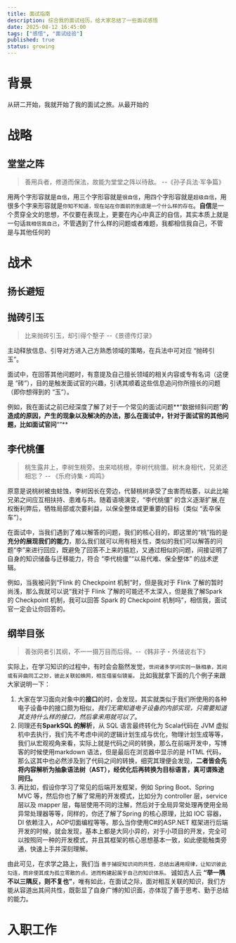 ```yaml
---
title: 面试指南
description: 综合我的面试经历，给大家总结了一些面试感悟
date: 2025-08-12 16:45:00
tags: ["感悟", "面试经验"]
published: true
status: growing
---
```


# 背景
从研二开始，我就开始了我的面试之旅。从最开始的

# 战略
## 堂堂之阵
> 善用兵者，修道而保法，故能为堂堂之阵以待敌。 --《孙子兵法·军争篇》

用两个字形容就是`自信`，用三个字形容就是`很自信`，用四个字形容就是`超级自信`，用很多个字来形容就是`你知不知道，现在站在你面前的到底是一个什么样的存在`。**自信**是一个贯穿全文的思想，不仅要在表现上，更要在内心中真正的自信，其实本质上就是一句话`我相信我自己`，不管遇到了什么样的问题或者难题，我都相信我自己，不管是与其他任何的


# 战术

## 扬长避短

## 抛砖引玉
> 比来抛砖引玉，却引得个墼子 --《景德传灯录》

主动释放信息、引导对方进入己方熟悉领域的策略，在兵法中可对应 “抛砖引玉”。

面试中，在回答其他问题时，有意提及自己擅长领域的相关内容或专有名词（这便是 “砖”），目的是触发面试官的兴趣，引诱其顺着这些信息追问你所擅长的问题（即你想得到的 “玉”）。

例如，我在面试之前已经深度了解了对于一个常见的面试问题**“数据倾斜问题”**的造成的原因，产生的现象以及解决的办法，那么在面试中，针对于面试官的其他问题，比如面试官问**“”**

## 李代桃僵
> 桃生露井上，李树生桃旁。虫来啮桃根，李树代桃僵。树木身相代，兄弟还相忘？ -- 《乐府诗集・鸡鸣》

原意是说桃树被虫蛀蚀，李树因长在旁边，代替桃树承受了虫害而枯萎，以此比喻兄弟之间应互相扶持、患难与共。随着语境演变，“李代桃僵” 的含义逐渐扩展,在权衡利弊后，牺牲局部或次要利益，以保全整体或更重要的目标（类似 “丢卒保车”）。

在面试中，当我们遇到了难以解答的问题，我们的核心目的，即这里的“桃”指的是**充分的展现我们的能力**，那么我们就可以用有相关性，类似的我们可以解答的问题“李”来进行回应，既避免了回答不上来的尴尬，又通过相似的问题，间接证明了自身的知识储备与迁移能力，符合 “李代桃僵”“以易代难、保全整体” 的战术逻辑。

例如，当我被问到“Flink 的 Checkpoint 机制”时，但是我对于 Flink 了解的暂时尚浅，那么我就可以说“我对于 Flink 了解的可能还不太深入，但是我了解Spark 的 Checkpoint 机制，我可以回答 Spark 的 Checkpoint 机制吗”，相信我，面试官一定会让你回答的。

## 纲举目张

>善张网者引其纲，不一一摄万目而后得。--《韩非子・外储说右下》

实际上，在学习知识的过程中，有时会会豁然发觉，`世间诸多学问实则一脉相承，其间或有异曲同工之妙，彼此关联如蛛网，相互借鉴似镜鉴。` 比如我就拿下面的几个例子来跟大家说明一下：
1. 大家在学习面向对象中的**接口**的时，会发现，其实就类似于我们所使用的各种电子设备中的接口颇为相似，*我们无需知道电子设备的内部实现，只需要知道其支持什么样的接口，然后拿来用就可以了*。
2. 同理还有**SparkSQL 的解析**，从 SQL 语言最终转化为 Scala代码在 JVM 虚拟机中去执行，我们先不考虑中间的逻辑计划生成与优化，物理计划生成等等，我们从宏观视角来看，实际上就是代码之间的转换，那么在前端开发中，写博客的时候使用markdown 语法，但是最后在浏览器中显示的是 HTML 代码，那么这其中也必然涉及到了代码之间的转换，细究其理便会发现，**二者皆会先将内容解析为抽象语法树（AST），经优化后再转换为目标语言，真可谓殊途同归。**
3. 再比如，假设你学习了常见的后端开发框架，例如 Spring Boot、Spring MVC 等，然后你也了解了常用的开发模式，比如分为 controller 层，service 层以及 mapper 层，每层使用不同的注解，然后对于全局异常处理再使用全局异常处理器等等，同样的，你还了解了Spring 的核心原理，比如 IOC 容器，DI 依赖注入，AOP切面编程等等。那么当你使用C#的ASP.NET 框架进行后端开发的时候，就会发现，基本上都是大同小异的，对于小项目的开发，完全可以按照同一种的开发模式，并且其框架的核心思想基本一致，如此便能触类旁通，快速上手并深刻理解。

由此可见，在求学之路上，我们当 `善于捕捉知识间的共性，总结出通用规律，让知识彼此勾连，而非使其成为孤立零散的点，进而构建起属于自己的知识体系。` 诚如古人云 **“举一隅不以三隅反，则不复也”**，唯有如此，在面试之际，面对相互关联的知识，我们方能从容道出其间共性，既彰显了自身广博的知识面，亦体现了善于思考、勤于总结的能力。

# 入职工作
